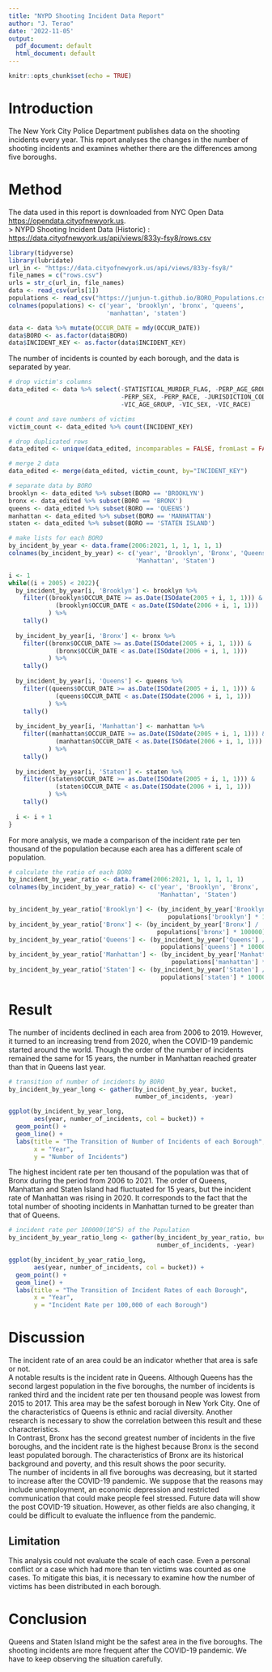 ```yaml
---
title: "NYPD Shooting Incident Data Report"
author: "J. Terao"
date: '2022-11-05'
output:
  pdf_document: default
  html_document: default
---
```


```r
knitr::opts_chunk$set(echo = TRUE)
```

# Introduction
 The New York City Police Department publishes data on the shooting incidents every year.
 This report analyses the changes in the number of shooting incidents and examines whether there are the differences among five boroughs.
 
# Method
 The data used in this report is downloaded from NYC Open Data <https://opendata.cityofnewyork.us>.\
 > NYPD Shooting Incident Data (Historic) : <https://data.cityofnewyork.us/api/views/833y-fsy8/rows.csv>

```r
library(tidyverse)
library(lubridate)
url_in <- "https://data.cityofnewyork.us/api/views/833y-fsy8/"
file_names = c("rows.csv")
urls = str_c(url_in, file_names)
data <- read_csv(urls[1])
populations <- read_csv("https://junjun-t.github.io/BORO_Populations.csv")
colnames(populations) <- c('year', 'brooklyn', 'bronx', 'queens', 
                           'manhattan', 'staten')

data <- data %>% mutate(OCCUR_DATE = mdy(OCCUR_DATE))
data$BORO <- as.factor(data$BORO)
data$INCIDENT_KEY <- as.factor(data$INCIDENT_KEY)
```
 The number of incidents is counted by each borough, and the data is separated by year.
<!-- * by victims -> by incidents : 
(1) drop victim's columns & duplicated rows
(2) count by incident key
(3) merge dropped data and result of counts -->

```r
# drop victim's columns
data_edited <- data %>% select(-STATISTICAL_MURDER_FLAG, -PERP_AGE_GROUP, 
                               -PERP_SEX, -PERP_RACE, -JURISDICTION_CODE, 
                               -VIC_AGE_GROUP, -VIC_SEX, -VIC_RACE)

# count and save numbers of victims
victim_count <- data_edited %>% count(INCIDENT_KEY)

# drop duplicated rows
data_edited <- unique(data_edited, incomparables = FALSE, fromLast = FALSE)

# merge 2 data
data_edited <- merge(data_edited, victim_count, by="INCIDENT_KEY")

# separate data by BORO
brooklyn <- data_edited %>% subset(BORO == 'BROOKLYN')
bronx <- data_edited %>% subset(BORO == 'BRONX')
queens <- data_edited %>% subset(BORO == 'QUEENS')
manhattan <- data_edited %>% subset(BORO == 'MANHATTAN')
staten <- data_edited %>% subset(BORO == 'STATEN ISLAND')
```

<!-- * transition of number of incidents by BORO
(1) count by years in each BORO
(2) list the number of counts
(3) plot the graph -->

```r
# make lists for each BORO
by_incident_by_year <- data.frame(2006:2021, 1, 1, 1, 1, 1)
colnames(by_incident_by_year) <- c('year', 'Brooklyn', 'Bronx', 'Queens', 
                                   'Manhattan', 'Staten')

i <- 1
while((i + 2005) < 2022){
  by_incident_by_year[i, 'Brooklyn'] <- brooklyn %>% 
    filter((brooklyn$OCCUR_DATE >= as.Date(ISOdate(2005 + i, 1, 1))) &
             (brooklyn$OCCUR_DATE < as.Date(ISOdate(2006 + i, 1, 1)))
           ) %>% 
    tally()
  
  by_incident_by_year[i, 'Bronx'] <- bronx %>% 
    filter((bronx$OCCUR_DATE >= as.Date(ISOdate(2005 + i, 1, 1))) &
             (bronx$OCCUR_DATE < as.Date(ISOdate(2006 + i, 1, 1)))
           ) %>% 
    tally()
  
  by_incident_by_year[i, 'Queens'] <- queens %>% 
    filter((queens$OCCUR_DATE >= as.Date(ISOdate(2005 + i, 1, 1))) &
             (queens$OCCUR_DATE < as.Date(ISOdate(2006 + i, 1, 1)))
           ) %>% 
    tally()
  
  by_incident_by_year[i, 'Manhattan'] <- manhattan %>% 
    filter((manhattan$OCCUR_DATE >= as.Date(ISOdate(2005 + i, 1, 1))) &
             (manhattan$OCCUR_DATE < as.Date(ISOdate(2006 + i, 1, 1)))
           ) %>% 
    tally()
  
  by_incident_by_year[i, 'Staten'] <- staten %>% 
    filter((staten$OCCUR_DATE >= as.Date(ISOdate(2005 + i, 1, 1))) &
             (staten$OCCUR_DATE < as.Date(ISOdate(2006 + i, 1, 1)))
           ) %>% 
    tally()
  
  i <- i + 1
}


```

 For more analysis, we made a comparison of the incident rate per ten thousand of the population because each area has a different scale of population.
 <!--Furthermore, we hypothesized that the more populous the borough, the greater the number of incidents.
 To test this hypothesis, we calculated the number of incidents per 10,000 population.-->
<!-- * incident rate per 100000(10^5) of the Population
(1) calculate the ratio of each BORO
(2) draw the graph -->

```r
# calculate the ratio of each BORO
by_incident_by_year_ratio <- data.frame(2006:2021, 1, 1, 1, 1, 1)
colnames(by_incident_by_year_ratio) <- c('year', 'Brooklyn', 'Bronx', 'Queens', 
                                         'Manhattan', 'Staten')

by_incident_by_year_ratio['Brooklyn'] <- (by_incident_by_year['Brooklyn'] / 
                                            populations['brooklyn'] * 100000)
by_incident_by_year_ratio['Bronx'] <- (by_incident_by_year['Bronx'] / 
                                         populations['bronx'] * 100000)
by_incident_by_year_ratio['Queens'] <- (by_incident_by_year['Queens'] / 
                                          populations['queens'] * 100000)
by_incident_by_year_ratio['Manhattan'] <- (by_incident_by_year['Manhattan'] / 
                                             populations['manhattan'] * 100000)
by_incident_by_year_ratio['Staten'] <- (by_incident_by_year['Staten'] / 
                                          populations['staten'] * 100000)

```

# Result
 The number of incidents declined in each area from 2006 to 2019. However, it turned to an increasing trend from 2020, when the COVID-19 pandemic started around the world. Though the order of the number of incidents remained the same for 15 years, the number in Manhattan reached greater than that in Queens last year.
```r
# transition of number of incidents by BORO
by_incident_by_year_long <- gather(by_incident_by_year, bucket, 
                                   number_of_incidents, -year)

ggplot(by_incident_by_year_long, 
       aes(year, number_of_incidents, col = bucket)) + 
  geom_point() + 
  geom_line() + 
  labs(title = "The Transition of Number of Incidents of each Borough",
       x = "Year",
       y = "Number of Incidents")
```

 The highest incident rate per ten thousand of the population was that of Bronx during the period from 2006 to 2021. The order of Queens, Manhattan and Staten Island had fluctuated for 15 years, but the incident rate of Manhattan was rising in 2020. It corresponds to the fact that the total number of shooting incidents in Manhattan turned to be greater than that of Queens.
```r
# incident rate per 100000(10^5) of the Population
by_incident_by_year_ratio_long <- gather(by_incident_by_year_ratio, bucket, 
                                         number_of_incidents, -year)

ggplot(by_incident_by_year_ratio_long, 
       aes(year, number_of_incidents, col = bucket)) + 
  geom_point() + 
  geom_line() + 
  labs(title = "The Transition of Incident Rates of each Borough",
       x = "Year",
       y = "Incident Rate per 100,000 of each Borough")

```

# Discussion
 The incident rate of an area could be an indicator whether that area is safe or not.  
 A notable results is the incident rate in Queens. Although Queens has the second largest population in the five boroughs, the number of incidents is ranked third and the incident rate per ten thousand people was lowest from 2015 to 2017. This area may be the safest borough in New York City. One of the characteristics of Queens is ethnic and racial diversity. Another research is necessary to show the correlation between this result and these characteristics.  
 In Contrast, Bronx has the second greatest number of incidents in the five boroughs, and the incident rate is the highest because Bronx is the second least populated borough. The characteristics of Bronx are its historical background and poverty, and this result shows the poor security.  
 The number of incidents in all five boroughs was decreasing, but it started to increase after the COVID-19 pandemic. We suppose that the reasons may include unemployment, an economic depression and restricted communication that could make people feel stressed. Future data will show the post COVID-19 situation. However, as other fields are also changing, it could be difficult to evaluate the influence from the pandemic.  
 
 
## Limitation
 This analysis could not evaluate the scale of each case. Even a personal conflict or a case which had more than ten victims was counted as one cases. To mitigate this bias, it is necessary to examine how the number of victims has been distributed in each borough.  
 
 
# Conclusion
 Queens and Staten Island might be the safest area in the five boroughs. The shooting incidents are more frequent after the COVID-19 pandemic. We have to keep observing the situation carefully.
